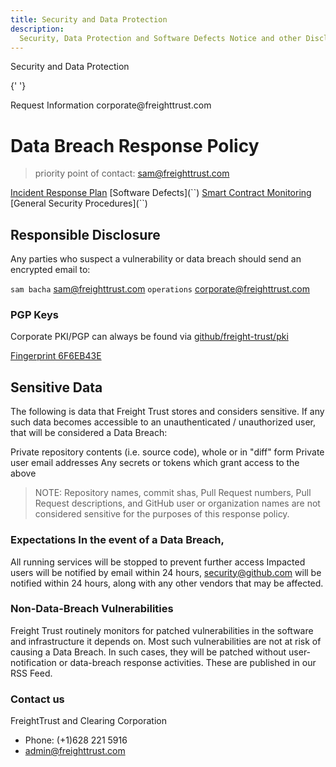 ```yaml
---
title: Security and Data Protection
description:
  Security, Data Protection and Software Defects Notice and other Disclosures
---
```


<PageDescription>Security and Data Protection</PageDescription>

<Title>General Contact</Title>

{' '}

<AnchorLinks small>
  <AnchorLink to="https://freight.page.link/request-information">
    Request Information
  </AnchorLink>
</AnchorLinks>
<Title>E-Mail</Title>
<AnchorLinks small>
  <AnchorLink to="mailto:corporate@freighttrust.com">
    corporate@freighttrust.com
  </AnchorLink>
</AnchorLinks>
<Title>Terms of Service</Title>

# Data Breach Response Policy

> priority point of contact: sam@freighttrust.com

[Incident Response Plan](``) [Software Defects](``)
[Smart Contract Monitoring](``) [General Security Procedures](``)

## Responsible Disclosure

Any parties who suspect a vulnerability or data breach should send an encrypted
email to:

`sam bacha` <sam@freighttrust.com> `operations` <corporate@freighttrust.com>

### PGP Keys

Corporate PKI/PGP can always be found via
[github/freight-trust/pki](https://github.com/freight-trust/pki)

[Fingerprint 6F6EB43E](https://raw.githubusercontent.com/freight-trust/pki/update/asc/6F6EB43E.asc)

## Sensitive Data

The following is data that Freight Trust stores and considers sensitive. If any
such data becomes accessible to an unauthenticated / unauthorized user, that
will be considered a Data Breach:

Private repository contents (i.e. source code), whole or in "diff" form Private
user email addresses Any secrets or tokens which grant access to the above

> NOTE: Repository names, commit shas, Pull Request numbers, Pull Request
> descriptions, and GitHub user or organization names are not considered
> sensitive for the purposes of this response policy.

### Expectations In the event of a Data Breach,

All running services will be stopped to prevent further access Impacted users
will be notified by email within 24 hours, security@github.com will be notified
within 24 hours, along with any other vendors that may be affected.

### Non-Data-Breach Vulnerabilities

Freight Trust routinely monitors for patched vulnerabilities in the software and
infrastructure it depends on. Most such vulnerabilities are not at risk of
causing a Data Breach. In such cases, they will be patched without
user-notification or data-breach response activities. These are published in our
RSS Feed.

### Contact us

FreightTrust and Clearing Corporation

- Phone: (+1)628 221 5916
- admin@freighttrust.com
